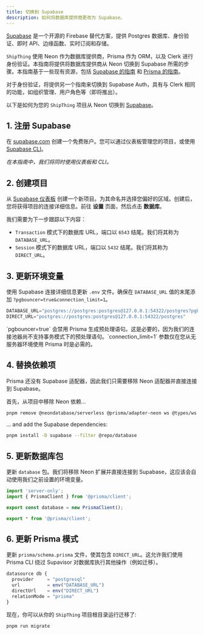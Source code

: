 ```yaml
---
title: 切换到 Supabase
description: 如何将数据库提供商更改为 Supabase。
---
```


[Supabase](https://supabase.com) 是一个开源的 Firebase 替代方案，提供 Postgres 数据库、身份验证、即时 API、边缘函数、实时订阅和存储。

`ShipThing` 使用 Neon 作为数据库提供商，Prisma 作为 ORM，以及 Clerk 进行身份验证。本指南将提供将数据库提供商从 Neon 切换到 Supabase 所需的步骤。本指南基于一些现有资源，包括 [Supabase 的指南](https://supabase.com/partners/integrations/prisma) 和 [Prisma 的指南](https://www.prisma.io/docs/orm/overview/databases/supabase)。

<Note>
 对于身份验证，将提供另一个指南来切换到 Supabase Auth，具有与 Clerk 相同的功能，如组织管理、用户角色等（即将推出）。
</Note>

以下是如何为您的 `ShipThing` 项目从 Neon 切换到 [Supabase](https://supabase.com)。

## 1. 注册 Supabase

在 [supabase.com](https://supabase.com) 创建一个免费账户。您可以通过仪表板管理您的项目，或使用 [Supabase CLI](https://supabase.com/docs/guides/local-development)。

_在本指南中，我们将同时使用仪表板和 CLI。_

## 2. 创建项目

从 [Supabase 仪表板](https://supabase.com/dashboard) 创建一个新项目。为其命名并选择您偏好的区域。创建后，您将获得项目的连接详细信息。前往 **设置** 页面，然后点击 **数据库**。

我们需要为下一步跟踪以下内容：

- `Transaction` 模式下的数据库 URL，端口以 `6543` 结尾。我们将其称为 `DATABASE_URL`。
- `Session` 模式下的数据库 URL，端口以 `5432` 结尾。我们将其称为 `DIRECT_URL`。

## 3. 更新环境变量

使用 Supabase 连接详细信息更新 `.env` 文件。确保在 `DATABASE_URL` 值的末尾添加 `?pgbouncer=true&connection_limit=1`。 

```js .env
DATABASE_URL="postgres://postgres:postgres@127.0.0.1:54322/postgres?pgbouncer=true&connection_limit=1"
DIRECT_URL="postgres://postgres:postgres@127.0.0.1:54322/postgres"
```

<Note>
`pgbouncer=true` 会禁用 Prisma 生成预处理语句。这是必要的，因为我们的连接池器尚不支持事务模式下的预处理语句。`connection_limit=1` 参数仅在您从无服务器环境使用 Prisma 时是必需的。
</Note>

## 4. 替换依赖项

Prisma 还没有 Supabase 适配器，因此我们只需要移除 Neon 适配器并直接连接到 Supabase。

首先，从项目中移除 Neon 依赖...

```sh Terminal
pnpm remove @neondatabase/serverless @prisma/adapter-neon ws @types/ws --filter @repo/database
```

... and add the Supabase dependencies:

```sh Terminal
pnpm install -D supabase --filter @repo/database
```

## 5. 更新数据库包

更新 `database` 包。我们将移除 Neon 扩展并直接连接到 Supabase，这应该会自动使用我们之前设置的环境变量。

```ts packages/database/index.ts
import 'server-only';
import { PrismaClient } from '@prisma/client';

export const database = new PrismaClient();

export * from '@prisma/client';
```

## 6. 更新 Prisma 模式

更新 `prisma/schema.prisma` 文件，使其包含 `DIRECT_URL`。这允许我们使用 Prisma CLI 绕过 Supavisor 对数据库执行其他操作（例如迁移）。

```js prisma/schema.prisma {4}
datasource db {
  provider     = "postgresql"
  url          = env("DATABASE_URL")
  directUrl    = env("DIRECT_URL")
  relationMode = "prisma"
}
```

现在，你可以从你的 `ShipThing` 项目根目录运行迁移了:

```sh Terminal
pnpm run migrate
```